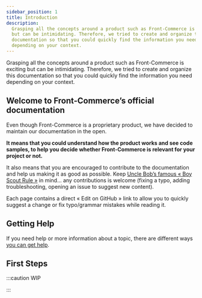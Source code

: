 ```yaml
---
sidebar_position: 1
title: Introduction
description:
  Grasping all the concepts around a product such as Front-Commerce is exciting
  but can be intimidating. Therefore, we tried to create and organize this
  documentation so that you could quickly find the information you need
  depending on your context.
---
```



Grasping all the concepts around a product such as Front-Commerce is exciting
but can be intimidating. Therefore, we tried to create and organize this
documentation so that you could quickly find the information you need depending
on your context.

## Welcome to Front-Commerce’s official documentation

Even though Front-Commerce is a proprietary product, we have decided to maintain
our documentation in the open.

**It means that you could understand how the product works and see code samples,
to help you decide whether Front-Commerce is relevant for your project or not.**

It also means that you are encouraged to contribute to the documentation and
help us making it as good as possible. Keep
[Uncle Bob’s famous « Boy Scout Rule »](http://wiki.c2.com/?BoyScoutRule) in
mind… any contributions is welcome (fixing a typo, adding troubleshooting,
opening an issue to suggest new content).

Each page contains a direct « Edit on GitHub » link to allow you to quickly
suggest a change or fix typo/grammar mistakes while reading it.

## Getting Help

If you need help or more information about a topic, there are different ways
[you can get help](https://help.front-commerce.com/en/articles/5910607-when-how-can-i-reach-the-front-commerce-support-team).

## First Steps

:::caution WIP

:::
